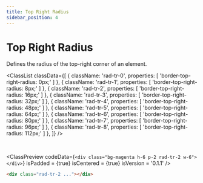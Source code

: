 ```yaml
---
title: Top Right Radius
sidebar_position: 4
---
```



# Top Right Radius

Defines the radius of the top-right corner of an element.

<ClassList
  classData={[
    {
      className: 'rad-tr-0',
      properties: [
        'border-top-right-radius: 0px;'
      ]
    },
    {
      className: 'rad-tr-1',
      properties: [
        'border-top-right-radius: 8px;'
      ]
    },
    {
      className: 'rad-tr-2',
      properties: [
        'border-top-right-radius: 16px;'
      ]
    },
    {
      className: 'rad-tr-3',
      properties: [
        'border-top-right-radius: 32px;'
      ]
    },
    {
      className: 'rad-tr-4',
      properties: [
        'border-top-right-radius: 48px;'
      ]
    },
    {
      className: 'rad-tr-5',
      properties: [
        'border-top-right-radius: 64px;'
      ]
    },
    {
      className: 'rad-tr-6',
      properties: [
        'border-top-right-radius: 80px;'
      ]
    },
    {
      className: 'rad-tr-7',
      properties: [
        'border-top-right-radius: 96px;'
      ]
    },
    {
      className: 'rad-tr-8',
      properties: [
        'border-top-right-radius: 112px;'
      ]
    },
  ]}
/>

<br />

<ClassPreview
  codeData={`
    <div class="bg-magenta h-6 p-2 rad-tr-2 w-6"></div>
  `}
  isPadded = {true}
  isCentered = {true}
  isVersion = '0.1.1'
/>

```html
<div class="rad-tr-2 ..."></div>
```